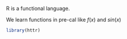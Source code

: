 R is a functional language.

We learn functions in pre-cal like $f(x)$ and $sin(x)$
```r
library(httr)
```
